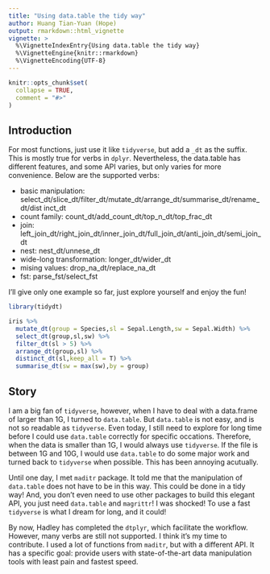 ---
title: "Using data.table the tidy way"
author: Huang Tian-Yuan (Hope)
output: rmarkdown::html_vignette
vignette: >
  %\VignetteIndexEntry{Using data.table the tidy way}
  %\VignetteEngine{knitr::rmarkdown}
  %\VignetteEncoding{UTF-8}
---

```{r, include = FALSE}
knitr::opts_chunk$set(
  collapse = TRUE,
  comment = "#>"
)
```



## Introduction


  For most functions, just use it like `tidyverse`, but add a `_dt` as the suffix. This is mostly true for verbs in `dplyr`. Nevertheless, the data.table has different features, and some API varies, but only varies for more convenience. Below are the supported verbs:
  
  
- basic manipulation: select_dt/slice_dt/filter_dt/mutate_dt/arrange_dt/summarise_dt/rename_dt/dist inct_dt
- count family: count_dt/add_count_dt/top_n_dt/top_frac_dt
- join: left_join_dt/right_join_dt/inner_join_dt/full_join_dt/anti_join_dt/semi_join_dt
- nest: nest_dt/unnese_dt
- wide-long transformation: longer_dt/wider_dt
- mising values: drop_na_dt/replace_na_dt
- fst: parse_fst/select_fst


I'll give only one example so far, just explore yourself and enjoy the fun!

```{r setup}
library(tidydt)

iris %>%
  mutate_dt(group = Species,sl = Sepal.Length,sw = Sepal.Width) %>%
  select_dt(group,sl,sw) %>%
  filter_dt(sl > 5) %>%
  arrange_dt(group,sl) %>%
  distinct_dt(sl,keep_all = T) %>%
  summarise_dt(sw = max(sw),by = group)
```

## Story 

   I am a big fan of `tidyverse`, however, when I have to deal with a data.frame of larger than 1G, I turned to `data.table`. But `data.table` is not easy, and is not so readable as `tidyverse`. Even today, I still need to explore for long time before I could use `data.table` correctly for specific occations. Therefore, when the data is smaller than 1G, I would always use `tidyverse`. If the file is between 1G and 10G, I would use `data.table` to do some major work and turned back to `tidyverse` when possible. This has been annoying acutually.  
   
  Until one day, I met `maditr` package. It told me that the manipulation of `data.table` does not have to be in this way. This could be done in a tidy way! And, you don't even need to use other packages to build this elegant API, you just need `data.table` and `magrittr`! I was shocked! To use a fast `tidyverse` is what I dream for long, and it could!  
  
   By now, Hadley has completed the `dtplyr`, which facilitate the workflow. However, many verbs are still not supported. I think it's my time to contribute. I used a lot of functions from `maditr`, but with a different API. It has a specific goal: provide users with state-of-the-art data manipulation tools with least pain and fastest speed.
